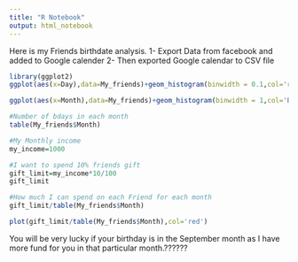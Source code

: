 ```yaml
---
title: "R Notebook"
output: html_notebook
---
```

Here is my Friends birthdate analysis.
1- Export Data from facebook and added to Google calender 
2- Then exported Google calendar to CSV file

```r
library(ggplot2)
ggplot(aes(x=Day),data=My_friends)+geom_histogram(binwidth = 0.1,col='red')+ggtitle('Histogram Of days')+facet_wrap(~Month,,scales="free_y")+scale_y_continuous(breaks=c(1:31))+theme_minimal()

```

```r
ggplot(aes(x=Month),data=My_friends)+geom_histogram(binwidth = 1,col='Blue')+theme_bw() +scale_x_continuous(breaks = c(1,2,3,4,5,6,7,8,9,10,11,12))
```
```r
#Number of bdays in each month
table(My_friends$Month)
```
```r
#My Monthly income 
my_income=1000

#I want to spend 10% friends gift
gift_limit=my_income*10/100
gift_limit
```
```r
#How much I can spend on each Friend for each month
gift_limit/table(My_friends$Month)
```
```r
plot(gift_limit/table(My_friends$Month),col='red')
```
You will be very lucky if your birthday is in the September month as I have more fund for you in that particular month.??????
